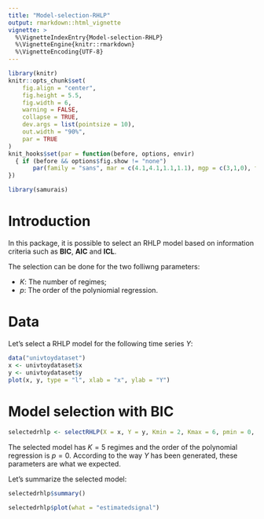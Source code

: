```yaml
---
title: "Model-selection-RHLP"
output: rmarkdown::html_vignette
vignette: >
  %\VignetteIndexEntry{Model-selection-RHLP}
  %\VignetteEngine{knitr::rmarkdown}
  %\VignetteEncoding{UTF-8}
---
```


```r
library(knitr)
knitr::opts_chunk$set(
	fig.align = "center",
	fig.height = 5.5,
	fig.width = 6,
	warning = FALSE,
	collapse = TRUE,
	dev.args = list(pointsize = 10),
	out.width = "90%",
	par = TRUE
)
knit_hooks$set(par = function(before, options, envir)
  { if (before && options$fig.show != "none") 
       par(family = "sans", mar = c(4.1,4.1,1.1,1.1), mgp = c(3,1,0), tcl = -0.5)
})
```

```r
library(samurais)
```

# Introduction

In this package, it is possible to select an RHLP model based on information criteria such as 
**BIC**, **AIC** and **ICL**.

The selection can be done for the two folliwng parameters:

 * $K$: The number of regimes;
 * $p$: The order of the polyniomial regression.

# Data

Let's select a RHLP model for the following time series $Y$:

```r
data("univtoydataset")
x <- univtoydataset$x
y <- univtoydataset$y
plot(x, y, type = "l", xlab = "x", ylab = "Y")
```

# Model selection with BIC

```r
selectedrhlp <- selectRHLP(X = x, Y = y, Kmin = 2, Kmax = 6, pmin = 0, pmax = 3)
```

The selected model has $K = 5$ regimes and the order of the polynomial 
regression is $p = 0$. According to the way $Y$ has been generated, these 
parameters are what we expected.

Let's summarize the selected model:

```r
selectedrhlp$summary()
```

```r
selectedrhlp$plot(what = "estimatedsignal")
```
